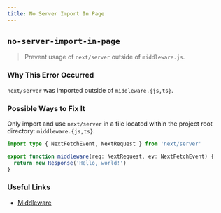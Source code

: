 ```yaml
---
title: No Server Import In Page
---
```


## `no-server-import-in-page`

> Prevent usage of `next/server` outside of `middleware.js`.

### Why This Error Occurred

`next/server` was imported outside of `middleware.{js,ts}`.

### Possible Ways to Fix It

Only import and use `next/server` in a file located within the project root directory: `middleware.{js,ts}`.

```ts filename="middleware.ts"
import type { NextFetchEvent, NextRequest } from 'next/server'

export function middleware(req: NextRequest, ev: NextFetchEvent) {
  return new Response('Hello, world!')
}
```

### Useful Links

- [Middleware](/docs/middleware)
